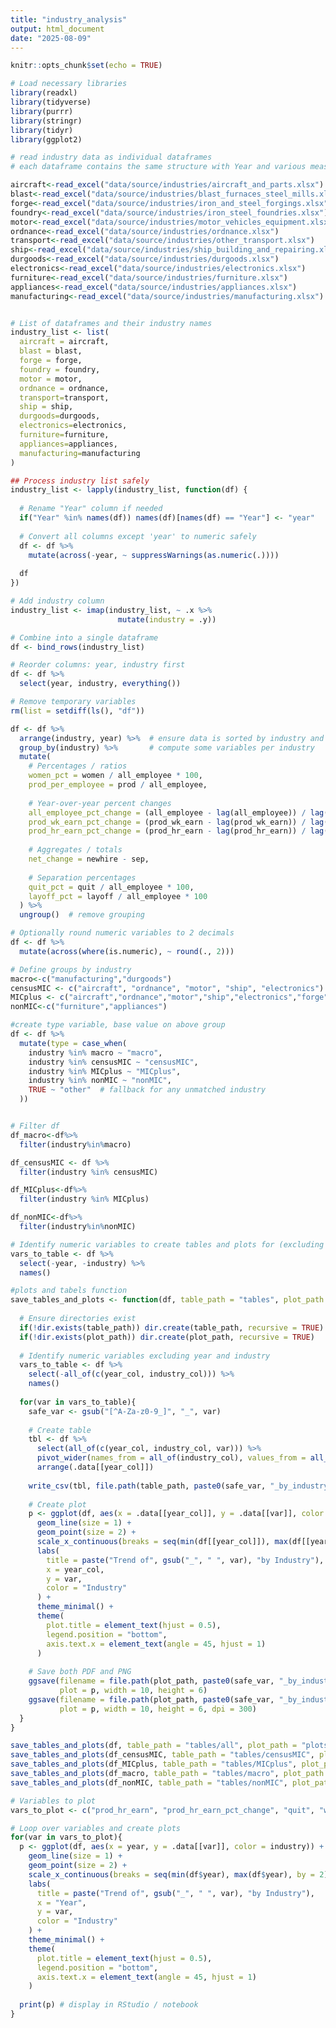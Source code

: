 ```yaml
---
title: "industry_analysis"
output: html_document
date: "2025-08-09"
---
```


```r
knitr::opts_chunk$set(echo = TRUE)
```

```r

# Load necessary libraries
library(readxl)
library(tidyverse)
library(purrr)
library(stringr)
library(tidyr)
library(ggplot2)
```

```r
# read industry data as individual dataframes
# each dataframe contains the same structure with Year and various measures

aircraft<-read_excel("data/source/industries/aircraft_and_parts.xlsx")
blast<-read_excel("data/source/industries/blast_furnaces_steel_mills.xlsx")
forge<-read_excel("data/source/industries/iron_and_steel_forgings.xlsx")
foundry<-read_excel("data/source/industries/iron_steel_foundries.xlsx")
motor<-read_excel("data/source/industries/motor_vehicles_equipment.xlsx")
ordnance<-read_excel("data/source/industries/ordnance.xlsx")
transport<-read_excel("data/source/industries/other_transport.xlsx")
ship<-read_excel("data/source/industries/ship_building_and_repairing.xlsx")
durgoods<-read_excel("data/source/industries/durgoods.xlsx")
electronics<-read_excel("data/source/industries/electronics.xlsx")
furniture<-read_excel("data/source/industries/furniture.xlsx")
appliances<-read_excel("data/source/industries/appliances.xlsx")
manufacturing<-read_excel("data/source/industries/manufacturing.xlsx")


# List of dataframes and their industry names
industry_list <- list(
  aircraft = aircraft,
  blast = blast,
  forge = forge,
  foundry = foundry,
  motor = motor,
  ordnance = ordnance,
  transport=transport,
  ship = ship,
  durgoods=durgoods,
  electronics=electronics,
  furniture=furniture,
  appliances=appliances,
  manufacturing=manufacturing
)
```


```r
## Process industry list safely
industry_list <- lapply(industry_list, function(df) {
  
  # Rename "Year" column if needed
  if("Year" %in% names(df)) names(df)[names(df) == "Year"] <- "year"
  
  # Convert all columns except 'year' to numeric safely
  df <- df %>%
    mutate(across(-year, ~ suppressWarnings(as.numeric(.))))
  
  df
})

# Add industry column
industry_list <- imap(industry_list, ~ .x %>%
                        mutate(industry = .y))

# Combine into a single dataframe
df <- bind_rows(industry_list)

# Reorder columns: year, industry first
df <- df %>%
  select(year, industry, everything())

# Remove temporary variables
rm(list = setdiff(ls(), "df"))
```

```r
df <- df %>%
  arrange(industry, year) %>%  # ensure data is sorted by industry and year
  group_by(industry) %>%       # compute some variables per industry
  mutate(
    # Percentages / ratios
    women_pct = women / all_employee * 100,
    prod_per_employee = prod / all_employee,
    
    # Year-over-year percent changes
    all_employee_pct_change = (all_employee - lag(all_employee)) / lag(all_employee) * 100,
    prod_wk_earn_pct_change = (prod_wk_earn - lag(prod_wk_earn)) / lag(prod_wk_earn) * 100,
    prod_hr_earn_pct_change = (prod_hr_earn - lag(prod_hr_earn)) / lag(prod_hr_earn) * 100,
    
    # Aggregates / totals
    net_change = newhire - sep,
    
    # Separation percentages
    quit_pct = quit / all_employee * 100,
    layoff_pct = layoff / all_employee * 100
  ) %>%
  ungroup()  # remove grouping

# Optionally round numeric variables to 2 decimals
df <- df %>%
  mutate(across(where(is.numeric), ~ round(., 2)))
```

```r
# Define groups by industry
macro<-c("manufacturing","durgoods")
censusMIC <- c("aircraft", "ordnance", "motor", "ship", "electronics")
MICplus <- c("aircraft","ordnance","motor","ship","electronics","forge","foundry")
nonMIC<-c("furniture","appliances")

#create type variable, base value on above group
df <- df %>%
  mutate(type = case_when(
    industry %in% macro ~ "macro",
    industry %in% censusMIC ~ "censusMIC",
    industry %in% MICplus ~ "MICplus",
    industry %in% nonMIC ~ "nonMIC",
    TRUE ~ "other"  # fallback for any unmatched industry
  ))


# Filter df
df_macro<-df%>%
  filter(industry%in%macro)

df_censusMIC <- df %>%
  filter(industry %in% censusMIC)

df_MICplus<-df%>%
  filter(industry %in% MICplus)

df_nonMIC<-df%>%
  filter(industry%in%nonMIC)
```




```r

# Identify numeric variables to create tables and plots for (excluding year and industry)
vars_to_table <- df %>%
  select(-year, -industry) %>%
  names()

#plots and tabels function
save_tables_and_plots <- function(df, table_path = "tables", plot_path = "plots", year_col = "year", industry_col = "industry") {
  
  # Ensure directories exist
  if(!dir.exists(table_path)) dir.create(table_path, recursive = TRUE)
  if(!dir.exists(plot_path)) dir.create(plot_path, recursive = TRUE)
  
  # Identify numeric variables excluding year and industry
  vars_to_table <- df %>%
    select(-all_of(c(year_col, industry_col))) %>%
    names()
  
  for(var in vars_to_table){
    safe_var <- gsub("[^A-Za-z0-9_]", "_", var)
    
    # Create table
    tbl <- df %>%
      select(all_of(c(year_col, industry_col, var))) %>%
      pivot_wider(names_from = all_of(industry_col), values_from = all_of(var)) %>%
      arrange(.data[[year_col]])
    
    write_csv(tbl, file.path(table_path, paste0(safe_var, "_by_industry.csv")))
    
    # Create plot
    p <- ggplot(df, aes(x = .data[[year_col]], y = .data[[var]], color = .data[[industry_col]])) +
      geom_line(size = 1) +
      geom_point(size = 2) +
      scale_x_continuous(breaks = seq(min(df[[year_col]]), max(df[[year_col]]), by = 2)) +
      labs(
        title = paste("Trend of", gsub("_", " ", var), "by Industry"),
        x = year_col,
        y = var,
        color = "Industry"
      ) +
      theme_minimal() +
      theme(
        plot.title = element_text(hjust = 0.5),
        legend.position = "bottom",
        axis.text.x = element_text(angle = 45, hjust = 1)
      )
    
    # Save both PDF and PNG
    ggsave(filename = file.path(plot_path, paste0(safe_var, "_by_industry.pdf")),
           plot = p, width = 10, height = 6)
    ggsave(filename = file.path(plot_path, paste0(safe_var, "_by_industry.png")),
           plot = p, width = 10, height = 6, dpi = 300)
  }
}
```

```r
save_tables_and_plots(df, table_path = "tables/all", plot_path = "plots/all")
save_tables_and_plots(df_censusMIC, table_path = "tables/censusMIC", plot_path = "plots/censusMIC")
save_tables_and_plots(df_MICplus, table_path = "tables/MICplus", plot_path = "plots/MICplus")
save_tables_and_plots(df_macro, table_path = "tables/macro", plot_path = "plots/macro")
save_tables_and_plots(df_nonMIC, table_path = "tables/nonMIC", plot_path = "plots/nonMIC")
```


```r
# Variables to plot
vars_to_plot <- c("prod_hr_earn", "prod_hr_earn_pct_change", "quit", "women_pct", "prod_per_employee")

# Loop over variables and create plots
for(var in vars_to_plot){
  p <- ggplot(df, aes(x = year, y = .data[[var]], color = industry)) +
    geom_line(size = 1) +
    geom_point(size = 2) +
    scale_x_continuous(breaks = seq(min(df$year), max(df$year), by = 2)) +
    labs(
      title = paste("Trend of", gsub("_", " ", var), "by Industry"),
      x = "Year",
      y = var,
      color = "Industry"
    ) +
    theme_minimal() +
    theme(
      plot.title = element_text(hjust = 0.5),
      legend.position = "bottom",
      axis.text.x = element_text(angle = 45, hjust = 1)
    )
  
  print(p) # display in RStudio / notebook
}
```


